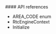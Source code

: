 
<PlatformWrapper platform="unity">
#### API references

- <Link to="{{Global.API_REF_UNITY_ROOT_VOICE_SDK}}/rtc_api_data_type.html#enum_areacode">AREA_CODE enum</Link>

- <Link to="{{Global.API_REF_UNITY_ROOT_VOICE_SDK}}/rtc_api_data_type.html#class_rtcengineconfig_ng">RtcEngineContext</Link>

- <Link to="{{Global.API_REF_UNITY_ROOT_VOICE_SDK}}/class_irtcengine.html#api_create2">Initialize</Link>

</PlatformWrapper>
